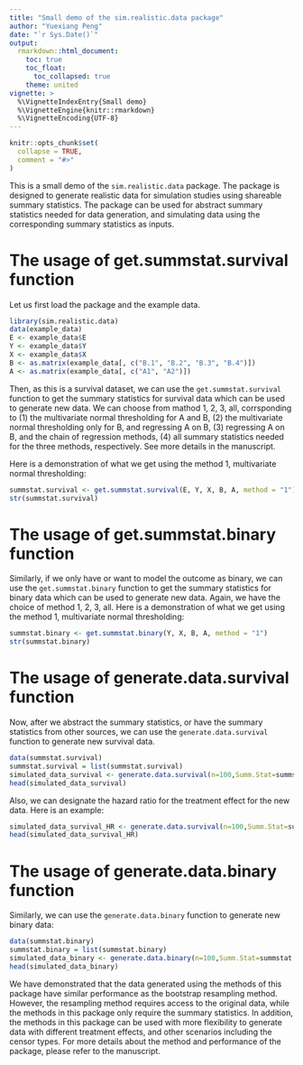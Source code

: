 ```yaml
---
title: "Small demo of the sim.realistic.data package"
author: "Yuexiang Peng"
date: "`r Sys.Date()`"
output: 
  rmarkdown::html_document:
    toc: true
    toc_float:
      toc_collapsed: true
    theme: united
vignette: >
  %\VignetteIndexEntry{Small demo}
  %\VignetteEngine{knitr::rmarkdown}
  %\VignetteEncoding{UTF-8}
---
```


```r
knitr::opts_chunk$set(
  collapse = TRUE,
  comment = "#>"
)
```

This is a small demo of the `sim.realistic.data` package. The package is designed to generate realistic data for simulation studies using shareable summary statistics. The package can be used for abstract summary statistics needed for data generation, and simulating data using the corresponding summary statistics as inputs. 

# The usage of get.summstat.survival function
Let us first load the package and the example data.
```r
library(sim.realistic.data)
data(example_data)
E <- example_data$E
Y <- example_data$Y
X <- example_data$X
B <- as.matrix(example_data[, c("B.1", "B.2", "B.3", "B.4")])
A <- as.matrix(example_data[, c("A1", "A2")])
```

Then, as this is a survival dataset, we can use the `get.summstat.survival` function to get the summary statistics for survival data which can be used to generate new data. We can choose from mathod 1, 2, 3, all, corrsponding to (1) the multivariate normal thresholding for A and B, (2) the multivariate normal thresholding only for B, and regressing A on B, (3) regressing A on B, and the chain of regression methods, (4) all summary statistics needed for the three methods, respectively. See more details in the manuscript.

Here is a demonstration of what we get using the method 1, multivariate normal thresholding:
```r
summstat.survival <- get.summstat.survival(E, Y, X, B, A, method = "1")
str(summstat.survival)
```

# The usage of get.summstat.binary function
Similarly, if we only have or want to model the outcome as binary, we can use the `get.summstat.binary` function to get the summary statistics for binary data which can be used to generate new data. Again, we have the choice of method 1, 2, 3, all. Here is a demonstration of what we get using the method 1, multivariate normal thresholding:
```r
summstat.binary <- get.summstat.binary(Y, X, B, A, method = "1")
str(summstat.binary)
```

# The usage of generate.data.survival function
Now, after we abstract the summary statistics, or have the summary statistics from other sources, we can use the `generate.data.survival` function to generate new survival data. 
```r
data(summstat.survival)
summstat.survival = list(summstat.survival)
simulated_data_survival <- generate.data.survival(n=100,Summ.Stat=summstat.survival,method=1)
head(simulated_data_survival)
```

Also, we can designate the hazard ratio for the treatment effect for the new data. Here is an example:
```r
simulated_data_survival_HR <- generate.data.survival(n=100,Summ.Stat=summstat.survival,method=1,set.logHR.X=1.5)
head(simulated_data_survival_HR)
```

# The usage of generate.data.binary function
Similarly, we can use the `generate.data.binary` function to generate new binary data:
```r
data(summstat.binary)
summstat.binary = list(summstat.binary)
simulated_data_binary <- generate.data.binary(n=100,Summ.Stat=summstat.binary, method=1,set.logOR.X=1.5)
head(simulated_data_binary)
```

We have demonstrated that the data generated using the methods of this package have similar performance as the bootstrap resampling method. However, the resampling method requires access to the original data, while the methods in this package only require the summary statistics. In addition, the methods in this package can be used with more flexibility to generate data with different treatment effects, and other scenarios including the censor types. For more details about the method and performance of the package, please refer to the manuscript.











